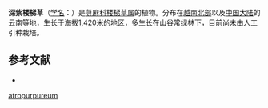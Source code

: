 {{Speciesbox
| name = 深紫楼梯草
| status = 
| status_system = 
| image =
| genus = Elatostema
| species = atropurpureum
| authority = Gagnep.
}}

'''深紫楼梯草'''（[[学名|学名]]：{{lang|la|''Elatostema atropurpureum''}}）是[[荨麻科|荨麻科]][[楼梯草属|楼梯草属]]的植物。分布在[[越南北部|越南北部]]以及[[中国大陆|中国大陆]]的[[云南|云南]]等地，生长于海拔1,420米的地区，多生长在山谷常绿林下，目前尚未由人工引种栽培。

== 参考文献 ==
<div class="references-small">
* {{cite web| url =http://www.bioinfo.cn/db05/KmzwSpecies.php?action=view&id=23241| title =深紫楼梯草| work =《中国高等植物数据库全库》| publisher =中国科学院微生物研究所| author =昆明植物研究所| accessdate =2009-02-25| deadurl =yes| archiveurl =https://web.archive.org/web/20160305023509/http://www.bioinfo.cn/db05/KmzwSpecies.php?action=view&id=23241| archivedate =2016-03-05}}
</div>
{{Taxonbar|from=Q11153438}}

{{DEFAULTSORT:Elatostema atropurpureum}}
[[Category:楼梯草属|atropurpureum]]


{{Urticaceae-stub}}